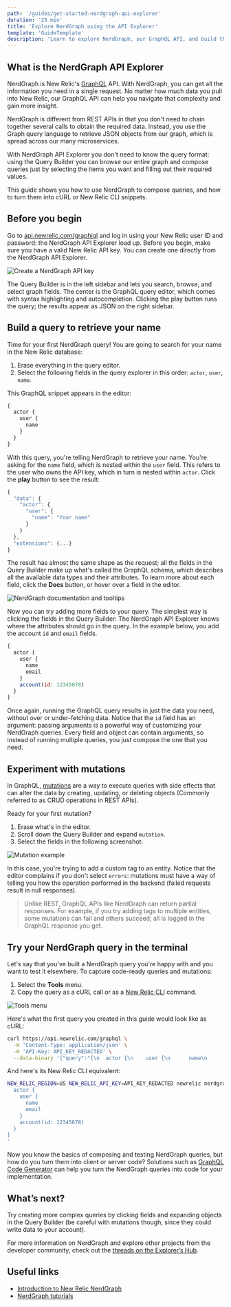 ```yaml
---
path: '/guides/get-started-nerdgraph-api-explorer'
duration: '25 min'
title: 'Explore NerdGraph using the API Explorer'
template: 'GuideTemplate'
description: 'Learn to explore NerdGraph, our GraphQL API, and build the queries you need.'
---
```


## What is the NerdGraph API Explorer

NerdGraph is New Relic's [GraphQL](https://graphql.org/) API. With NerdGraph, you can get all the information you need in a single request. No matter how much data you pull into New Relic, our GraphQL API can help you navigate that complexity and gain more insight. 

NerdGraph is different from REST APIs in that you don't need to chain together several calls to obtain the required data. Instead, you use the Graph query language to retrieve JSON objects from our graph, which is spread across our many microservices.

With NerdGraph API Explorer you don't need to know the query format: using the Query Builder you can browse our entire graph and compose queries just by selecting the items you want and filling out their required values.

This guide shows you how to use NerdGraph to compose queries, and how to turn them into cURL or New Relic CLI snippets.

## Before you begin

Go to [api.newrelic.com/graphiql](https://api.newrelic.com/graphiql) and log in using your New Relic user ID and password: the NerdGraph API Explorer load up. Before you begin, make sure you have a valid New Relic API key. You can create one directly from the NerdGraph API Explorer.

![Create a NerdGraph API key](../images/graphql-guide/create-account.png)

The Query Builder is in the left sidebar and lets you search, browse, and select graph fields. The center is the GraphQL query editor, which comes with syntax highlighting and autocompletion. Clicking the play button runs the query; the results appear as JSON on the right sidebar.

## Build a query to retrieve your name

Time for your first NerdGraph query! You are going to search for your name in the New Relic database:

1. Erase everything in the query editor.
2. Select the following fields in the query explorer in this order: `actor`, `user`, `name`.

This GraphQL snippet appears in the editor:

```jsx
{
  actor {
    user {
      name
    }
  }
}
```

With this query, you're telling NerdGraph to retrieve your name. You're asking for the `name` field, which is nested within the `user` field. This refers to the user who owns the API key, which in turn is nested within `actor`. Click the **play** button to see the result:

```jsx
{
  "data": {
    "actor": {
      "user": {
        "name": "Your name"
      }
    }
  },
  "extensions": {...}
}
```

The result has almost the same shape as the request; all the fields in the Query Builder make up what's called the GraphQL schema, which describes all the available data types and their attributes. To learn more about each field, click the **Docs** button, or hover over a field in the editor.

![NerdGraph documentation and tooltips](../images/graphql-guide/graphql-documentation.png)

Now you can try adding more fields to your query. The simplest way is clicking the fields in the Query Builder: The NerdGraph API Explorer knows where the attributes should go in the query. In the example below, you add the account `id` and `email` fields.

```jsx
{
  actor {
    user {
      name
      email
    }
    account(id: 12345678)
  }
}
```

Once again, running the GraphQL query results in just the data you need, without over or under-fetching data. Notice that the `id` field has an argument: passing arguments is a powerful way of customizing your NerdGraph queries. Every field and object can contain arguments, so instead of running multiple queries, you just compose the one that you need.

## Experiment with mutations

In GraphQL, [mutations](https://graphql.org/learn/queries/#mutations) are a way to execute queries with side effects that can alter the data by creating, updating, or deleting objects (Commonly referred to as CRUD operations in REST APIs).

Ready for your first mutation?

1. Erase what's in the editor.
2. Scroll down the Query Builder and expand `mutation`.
3. Select the fields in the following screenshot:

![Mutation example](../images/graphql-guide/mutation-example.png)

In this case, you're trying to add a custom tag to an entity. Notice that the editor complains if you don't select `errors`: mutations must have a way of telling you how the operation performed in the backend (failed requests result in null responses).

> Unlike REST, GraphQL APIs like NerdGraph can return partial responses. For example, if you try adding tags to multiple entities, some mutations can fail and others succeed; all is logged in the GraphQL response you get. 

## Try your NerdGraph query in the terminal

Let's say that you've built a NerdGraph query you're happy with and you want to test it elsewhere. To capture code-ready queries and mutations:

1. Select the **Tools** menu. 
2. Copy the query as a cURL call or as a [New Relic CLI](...) command.

![Tools menu](../images/graphql-guide/tools-menu.png)

Here's what the first query you created in this guide would look like as cURL:

```sh
curl https://api.newrelic.com/graphql \
  -H 'Content-Type: application/json' \
  -H 'API-Key: API_KEY_REDACTED' \
  --data-binary '{"query":"{\n  actor {\n    user {\n      name\n      email\n    }\n    account(id: 12345678)\n  }\n}\n", "variables":""}'
```

And here's its New Relic CLI equivalent:

```sh
NEW_RELIC_REGION=US NEW_RELIC_API_KEY=API_KEY_REDACTED newrelic nerdgraph query '{
  actor {
    user {
      name
      email
    }
    account(id: 12345678)
  }
}
'
```

Now you know the basics of composing and testing NerdGraph queries, but how do you turn them into client or server code? Solutions such as [GraphQL Code Generator](https://graphql-code-generator.com/) can help you turn the NerdGraph queries into code for your implementation.

## What’s next?

Try creating more complex queries by clicking fields and expanding objects in the Query Builder (be careful with mutations though, since they could write data to your account).

For more information on NerdGraph and explore other projects from the developer community, check out the [threads on the Explorer’s Hub](https://discuss.newrelic.com/search?q=nerdgraph).

## Useful links

- [Introduction to New Relic NerdGraph](https://docs.newrelic.com/docs/apis/nerdgraph/get-started/introduction-new-relic-nerdgraph)
- [NerdGraph tutorials](https://docs.newrelic.com/docs/apis/nerdgraph/tutorials)
